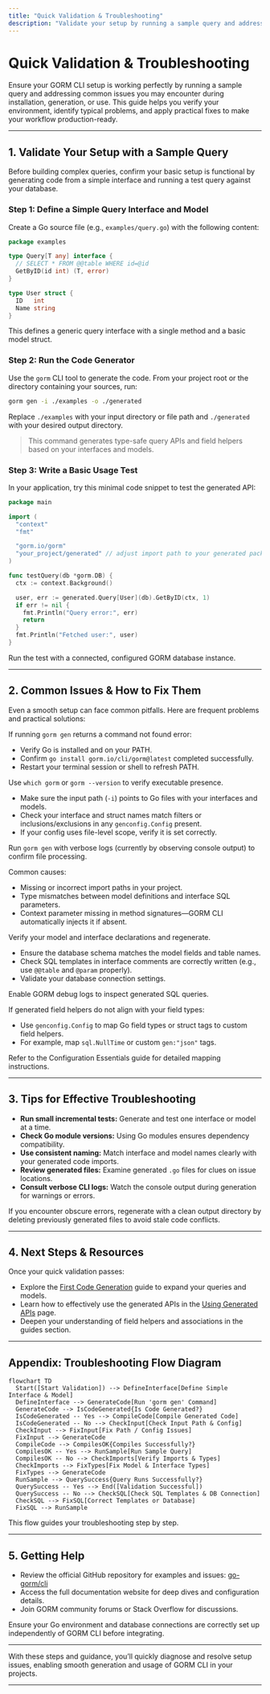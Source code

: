 ```yaml
---
title: "Quick Validation & Troubleshooting"
description: "Validate your setup by running a sample query and address common installation, generation, or environment errors. Covers tips for diagnosing and resolving frequent problems, ensuring your setup is production-ready."
---
```


# Quick Validation & Troubleshooting

Ensure your GORM CLI setup is working perfectly by running a sample query and addressing common issues you may encounter during installation, generation, or use. This guide helps you verify your environment, identify typical problems, and apply practical fixes to make your workflow production-ready.

---

## 1. Validate Your Setup with a Sample Query

Before building complex queries, confirm your basic setup is functional by generating code from a simple interface and running a test query against your database.

### Step 1: Define a Simple Query Interface and Model

Create a Go source file (e.g., `examples/query.go`) with the following content:

```go
package examples

type Query[T any] interface {
  // SELECT * FROM @@table WHERE id=@id
  GetByID(id int) (T, error)
}

type User struct {
  ID   int
  Name string
}
```

This defines a generic query interface with a single method and a basic model struct.

### Step 2: Run the Code Generator

Use the `gorm` CLI tool to generate the code. From your project root or the directory containing your sources, run:

```bash
gorm gen -i ./examples -o ./generated
```

Replace `./examples` with your input directory or file path and `./generated` with your desired output directory.

> This command generates type-safe query APIs and field helpers based on your interfaces and models.

### Step 3: Write a Basic Usage Test

In your application, try this minimal code snippet to test the generated API:

```go
package main

import (
  "context"
  "fmt"

  "gorm.io/gorm"
  "your_project/generated" // adjust import path to your generated package
)

func testQuery(db *gorm.DB) {
  ctx := context.Background()

  user, err := generated.Query[User](db).GetByID(ctx, 1)
  if err != nil {
    fmt.Println("Query error:", err)
    return
  }
  fmt.Println("Fetched user:", user)
}
```

Run the test with a connected, configured GORM database instance.

---

## 2. Common Issues & How to Fix Them

Even a smooth setup can face common pitfalls. Here are frequent problems and practical solutions:

<AccordionGroup title="Common Troubleshooting Topics">
<Accordion title="Installation Command Not Found">

If running `gorm gen` returns a command not found error:

- Verify Go is installed and on your PATH.
- Confirm `go install gorm.io/cli/gorm@latest` completed successfully.
- Restart your terminal session or shell to refresh PATH.

Use `which gorm` or `gorm --version` to verify executable presence.

</Accordion>

<Accordion title="Input Path Errors or No Generated Files">

- Make sure the input path (`-i`) points to Go files with your interfaces and models.
- Check your interface and struct names match filters or inclusions/exclusions in any `genconfig.Config` present.
- If your config uses file-level scope, verify it is set correctly.

Run `gorm gen` with verbose logs (currently by observing console output) to confirm file processing.

</Accordion>

<Accordion title="Generated Code Does Not Compile">

Common causes:

- Missing or incorrect import paths in your project.
- Type mismatches between model definitions and interface SQL parameters.
- Context parameter missing in method signatures—GORM CLI automatically injects it if absent.

Verify your model and interface declarations and regenerate.

</Accordion>

<Accordion title="Runtime SQL Errors or Empty Result Sets">

- Ensure the database schema matches the model fields and table names.
- Check SQL templates in interface comments are correctly written (e.g., use `@@table` and `@param` properly).
- Validate your database connection settings.

Enable GORM debug logs to inspect generated SQL queries.

</Accordion>

<Accordion title="Field Type Mapping Issues">

If generated field helpers do not align with your field types:

- Use `genconfig.Config` to map Go field types or struct tags to custom field helpers.
- For example, map `sql.NullTime` or custom `gen:"json"` tags.

Refer to the Configuration Essentials guide for detailed mapping instructions.

</Accordion>

</AccordionGroup>

---

## 3. Tips for Effective Troubleshooting

- **Run small incremental tests:** Generate and test one interface or model at a time.
- **Check Go module versions:** Using Go modules ensures dependency compatibility.
- **Use consistent naming:** Match interface and model names clearly with your generated code imports.
- **Review generated files:** Examine generated `.go` files for clues on issue locations.
- **Consult verbose CLI logs:** Watch the console output during generation for warnings or errors.

<Tip>
If you encounter obscure errors, regenerate with a clean output directory by deleting previously generated files to avoid stale code conflicts.
</Tip>

---

## 4. Next Steps & Resources

Once your quick validation passes:

- Explore the [First Code Generation](../first-usage/first-code-generation) guide to expand your queries and models.
- Learn how to effectively use the generated APIs in the [Using Generated APIs](../first-usage/using-generated-apis) page.
- Deepen your understanding of field helpers and associations in the guides section.

---

## Appendix: Troubleshooting Flow Diagram

```mermaid
flowchart TD
  Start([Start Validation]) --> DefineInterface[Define Simple Interface & Model]
  DefineInterface --> GenerateCode[Run 'gorm gen' Command]
  GenerateCode --> IsCodeGenerated{Is Code Generated?}
  IsCodeGenerated -- Yes --> CompileCode[Compile Generated Code]
  IsCodeGenerated -- No --> CheckInput[Check Input Path & Config]
  CheckInput --> FixInput[Fix Path / Config Issues]
  FixInput --> GenerateCode
  CompileCode --> CompilesOK{Compiles Successfully?}
  CompilesOK -- Yes --> RunSample[Run Sample Query]
  CompilesOK -- No --> CheckImports[Verify Imports & Types]
  CheckImports --> FixTypes[Fix Model & Interface Types]
  FixTypes --> GenerateCode
  RunSample --> QuerySuccess{Query Runs Successfully?}
  QuerySuccess -- Yes --> End([Validation Successful])
  QuerySuccess -- No --> CheckSQL[Check SQL Templates & DB Connection]
  CheckSQL --> FixSQL[Correct Templates or Database]
  FixSQL --> RunSample
```

This flow guides your troubleshooting step by step.

---

## 5. Getting Help

- Review the official GitHub repository for examples and issues: [go-gorm/cli](https://github.com/go-gorm/cli)
- Access the full documentation website for deep dives and configuration details.
- Join GORM community forums or Stack Overflow for discussions.

<Tip>
Ensure your Go environment and database connections are correctly set up independently of GORM CLI before integrating.
</Tip>

---

With these steps and guidance, you’ll quickly diagnose and resolve setup issues, enabling smooth generation and usage of GORM CLI in your projects.

---